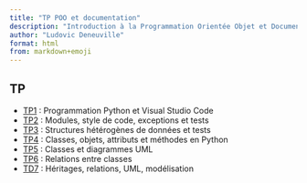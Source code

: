 ```yaml
---
title: "TP POO et documentation"
description: "Introduction à la Programmation Orientée Objet et Documentation du code avec Python"
author: "Ludovic Deneuville"
format: html
from: markdown+emoji
---
```



## TP

- [TP1](doc/tp/tp1.qmd) : Programmation Python et Visual Studio Code
- [TP2](doc/tp/tp2.qmd) : Modules, style de code, exceptions et tests
- [TP3](doc/tp/tp3.qmd) : Structures hétérogènes de données et tests
- [TP4](doc/tp/tp4.qmd) : Classes, objets, attributs et méthodes en Python
- [TP5](doc/tp/tp5.qmd) : Classes et diagrammes UML
- [TP6](doc/tp/tp6.qmd) : Relations entre classes
- [TD7](doc/tp/td7.qmd) : Héritages, relations, UML, modélisation
